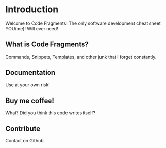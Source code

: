 # Introduction

Welcome to Code Fragments! The only software development cheat sheet YOU(me)! Will ever need! 

## What is Code Fragments?

Commands, Snippets, Templates, and other junk that I forget constantly.

## Documentation

Use at your own risk!

## Buy me coffee!

What? Did you think this code writes itself?

## Contribute

Contact on Github.
